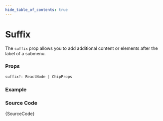 ```yaml
---
hide_table_of_contents: true
---
```



# Suffix

The `suffix` prop allows you to add additional content or elements after the label of a submenu.

### Props

```ts noCopy
suffix?: ReactNode | ChipProps
```

### Example

<IframeWindow url='http://localhost:3000/en/menu-examples/horizontal-menu/submenu/suffix' />

### Source Code

<TsToJsCodeSnippet>{SourceCode}</TsToJsCodeSnippet>
